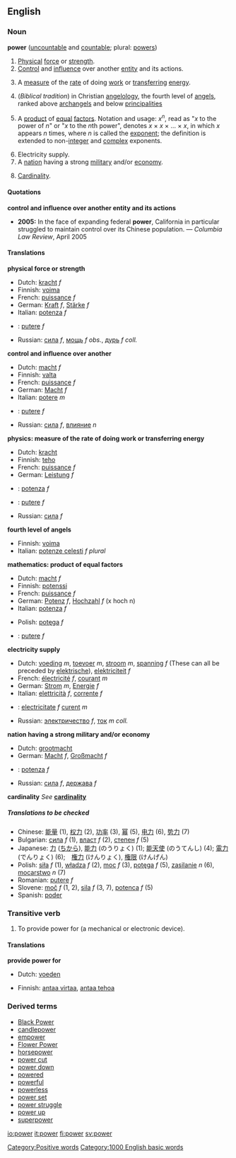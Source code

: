 ==English==
===Noun===
'''power''' ([[uncountable]] and [[countable]]; plural: [[powers]])
{{wikipedia}}
#<!--DefNStrength-->[[Physical]] [[force]] or [[strength]].
#<!--DefNInfluence-->[[Control]] and [[influence]] over another [[entity]] and its actions.
#<!--DefNPhysics-->{{physics}} A [[measure]] of the [[rate]] of doing [[work]] or [[transfer]]ring [[energy]].
#<!--DefNAngelology4-->(''Biblical tradition'') in Christian [[angelology]], the fourth level of [[angel]]s, ranked above [[archangel]]s and below [[principality|principalities]]
#<!--DefNMath-->{{mathematics}} A [[product]] of [[equal]] [[factor]]s.  Notation and usage: ''x''<sup>''n''</sup>, read as "''x'' to the power of ''n''" or "''x'' to the ''n''th power", denotes ''x'' &times; ''x'' &times; ... &times; ''x'', in which ''x'' appears ''n'' times, where ''n'' is called the [[exponent]]; the definition is extended to non-[[integer]] and [[complex]] exponents.
#<!--DefNElectricity-->Electricity supply.
#<!--DefNNation-->A [[nation]] having a strong [[military]] and/or [[economy]].
#<!--DefNSetTheory-->{{settheory}} [[Cardinality]].

====Quotations====
'''control and influence over another entity and its actions'''
*'''2005:''' In the face of expanding federal '''power''', California in particular struggled to maintain control over its Chinese population. &mdash; ''Columbia Law Review'', April 2005

====Translations====

<!--DefNStrength-->'''physical force or strength'''
{{top}}
<!--languages from A to I go here-->
*Dutch: [[kracht]] ''f''
*Finnish: [[voima]]
*French: [[puissance]] ''f''
*German: [[Kraft]] ''f'', [[Stärke]] ''f''
*Italian: [[potenza]] ''f''
{{mid}}
*{{ro}}: [[putere]] ''f''
*Russian: [[сила]] ''f'',  [[мощь]] ''f obs.'', [[дурь]] ''f coll.''
<!--languages from J to Z go here-->
{{bottom}}

<!--DefNInfluence-->'''control and influence over another'''
{{top}}
<!--languages from A to I go here-->
*Dutch: [[macht]] ''f''
*Finnish: [[valta]]
*French: [[puissance]] ''f''
*German: [[Macht]] ''f''
*Italian: [[potere]] ''m''
{{mid}}
<!--languages from J to Z go here-->
*{{ro}}: [[putere]] ''f''
*Russian: [[сила]] ''f'', [[влияние]] ''n''
{{bottom}}

<!--DefNPhysics-->'''physics: measure of the rate of doing work or transferring energy'''
{{top}}
<!--languages from A to I go here-->
*Dutch: [[kracht]]
*Finnish: [[teho]]
*French: [[puissance]] ''f''
*German: [[Leistung]] ''f''
*{{it}}: [[potenza]] ''f''
{{mid}}
<!--languages from J to Z go here-->
*{{ro}}: [[putere]] ''f''
*Russian: [[сила]] ''f''
{{bottom}}

<!--DefNAngelology4-->'''fourth level of angels'''
{{top}}
<!--languages from A to I go here-->
*Finnish: [[voima]]
*Italian: [[potenze celesti]] ''f plural''
{{mid}}
<!--languages from J to Z go here-->
{{bottom}}

<!--DefNMath-->'''mathematics: product of equal factors'''
{{top}}
<!--languages from A to I go here-->
*Dutch: [[macht]] ''f''
*Finnish: [[potenssi]]
*French: [[puissance]] ''f''
*German: [[Potenz]] ''f'', [[Hochzahl]] ''f'' (x hoch n)
*Italian: [[potenza]] ''f''
{{mid}}
<!--languages from J to Z go here-->
*Polish: [[potęga]] ''f''
*{{ro}}: [[putere]] ''f''
{{bottom}}

<!--DefNElectricity-->'''electricity supply'''
{{top}}
<!--languages from A to I go here-->
*Dutch: [[voeding]] ''m'', [[toevoer]] ''m'', [[stroom]] ''m'', [[spanning]] ''f'' (These can all be preceded by [[elektrische]]), [[elektriciteit]] ''f''
*French: [[électricité]] ''f'', [[courant]] ''m''
*German: [[Strom]] ''m'', [[Energie]] ''f'' 
*Italian: [[elettricità]] ''f'', [[corrente]] ''f''
{{mid}}
<!--languages from J to Z go here-->
*{{ro}}: [[electricitate]] ''f'' [[curent]] ''m''
*Russian: [[электричество]] ''f'', [[ток]] ''m coll.''
{{bottom}}

<!--DefNNation-->'''nation having a strong military and/or economy'''
{{top}}
<!--languages from A to I go here-->
*Dutch: [[grootmacht]]
*German: [[Macht]] ''f'', [[Großmacht]] ''f''
*{{it}}: [[potenza]] ''f''
{{mid}}
<!--languages from J to Z go here-->
*Russian: [[сила]] ''f'', [[держава]] ''f''
{{bottom}}

<!--DefNSetTheory-->'''cardinality'''
''See'' '''[[cardinality]]'''

=====Translations to be checked=====
<!--Remove this section once all of the translations below have been moved into the tables above.-->
{{checktrans}}

*Chinese: [[能量]] (1), [[权力]] (2), [[功率]] (3), [[幂]] (5), [[电力]] (6), [[势力]] (7)
*Bulgarian: [[сила]] ''f'' (1), [[власт]] ''f'' (2), [[степен]] ''f'' (5)
*Japanese: [[力]] ([[ちから]]), [[能力]] (のうりょく) (1); [[能天使]] (のうてんし) (4); [[電力]] (でんりょく) (6);　[[権力]] (けんりょく), [[権限]] (けんげん)
*Polish: [[siła]] ''f'' (1), [[władza]] ''f'' (2), [[moc]] ''f'' (3), [[potęga]] ''f'' (5), [[zasilanie]] ''n'' (6), [[mocarstwo]] ''n'' (7)
*Romanian: [[putere]] ''f''
*Slovene: [[moč]] ''f'' (1, 2), [[sila]] ''f'' (3, 7), [[potenca]] ''f'' (5)
*Spanish: [[poder]]

===Transitive verb===
{{en-infl-reg-consonant|powe|r||}}

#<!--DefNVTrProvidePower-->To provide power for (a mechanical or electronic device).

====Translations====

<!--DefNVTrProvidePower-->'''provide power for'''
{{top}}
*Dutch: [[voeden]]
{{mid}}
*Finnish: [[antaa virtaa]], [[antaa tehoa]]
{{bottom}}

===Derived terms===
*[[Black Power]]
*[[candlepower]]
*[[empower]]
*[[Flower Power]]
*[[horsepower]]
*[[power cut]]
*[[power down]]<!--verb-->
*[[powered]]
*[[powerful]]
*[[powerless]]
*[[power set]]
*[[power struggle]]
*[[power up]]<!--verb-->
*[[superpower]]

[[Category:Positive words]]
[[Category:1000 English basic words]]

[[io:power]]
[[it:power]]
[[fi:power]]
[[sv:power]]